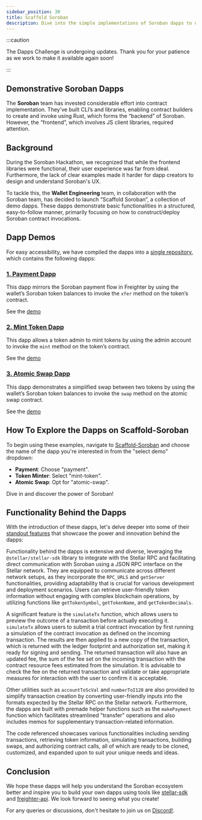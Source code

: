 ```yaml
---
sidebar_position: 30
title: Scaffold Soroban
description: Dive into the simple implementations of Soroban dapps to understand and learn the Soroban ecosystem.
---
```


:::caution

The Dapps Challenge is undergoing updates. Thank you for your patience as we work to make it available again soon!

:::

## Demonstrative Soroban Dapps


The **Soroban** team has invested considerable effort into contract implementation. They’ve built CLI’s and libraries, enabling contract builders to create and invoke using Rust, which forms the “backend” of Soroban. However, the “frontend”, which involves JS client libraries, required attention.

## Background

During the Soroban Hackathon, we recognized that while the frontend libraries were functional, their user experience was far from ideal. Furthermore, the lack of clear examples made it harder for dapp creators to design and understand Soroban's UX.

To tackle this, the **Wallet Engineering** team, in collaboration with the Soroban team, has decided to launch “Scaffold Soroban”, a collection of demo dapps. These dapps demonstrate basic functionalities in a structured, easy-to-follow manner, primarily focusing on how to construct/deploy Soroban contract invocations.

## Dapp Demos

For easy accessibility, we have compiled the dapps into a [single repository](https://github.com/stellar/scaffold-soroban), which contains the following dapps:

### [1. Payment Dapp](https://github.com/stellar/soroban-react-payment)

This dapp mirrors the Soroban payment flow in Freighter by using the wallet’s Soroban token balances to invoke the `xfer` method on the token’s contract.

See the [demo](https://github.com/stellar/soroban-react-payment/releases/tag/v1.0.0)

<ReactPlayer
  controls
  url="https://user-images.githubusercontent.com/6789586/244450707-2ca53a9c-7493-47a1-aee6-cb126d6e32f8.mp4"
/>

### [2. Mint Token Dapp](https://github.com/stellar/soroban-react-mint-token)

This dapp allows a token admin to mint tokens by using the admin account to invoke the `mint` method on the token’s contract.

See the [demo](https://github.com/stellar/soroban-react-mint-token/releases/tag/v1.0.0)

<ReactPlayer
  controls
  url="https://user-images.githubusercontent.com/6886006/246495488-1b02da2c-5119-47c6-ab38-fbaa73a26f12.mov"
/>

### [3. Atomic Swap Dapp](https://github.com/stellar/soroban-react-atomic-swap)

This dapp demonstrates a simplified swap between two tokens by using the wallet’s Soroban token balances to invoke the `swap` method on the atomic swap contract.

See the [demo](https://github.com/stellar/soroban-react-atomic-swap/releases/tag/v1.0.0)

<ReactPlayer
  controls
  url="https://user-images.githubusercontent.com/6886006/258894451-19f4363b-e6e3-4d32-973a-6d99fd0d9847.mov"
/>

## How To Explore the Dapps on Scaffold-Soroban

To begin using these examples, navigate to [Scaffold-Soroban](https://scaffold-soroban.stellar.org/) and choose the name of the dapp you're interested in from the "select demo" dropdown:

- **Payment**: Choose "payment".
- **Token Minter**: Select "mint-token".
- **Atomic Swap**: Opt for "atomic-swap".

Dive in and discover the power of Soroban!

## Functionality Behind the Dapps

With the introduction of these dapps, let's delve deeper into some of their [standout features](https://github.com/stellar/soroban-react-atomic-swap/blob/main/src/helpers/soroban.ts) that showcase the power and innovation behind the dapps:

Functionality behind the dapps is extensive and diverse, leveraging the `@stellar/stellar-sdk` library to integrate with the Stellar RPC and facilitating direct communication with Soroban using a JSON RPC interface on the Stellar network. They are equipped to communicate across different network setups, as they incorporate the `RPC_URLS` and `getServer` functionalities, providing adaptability that is crucial for various development and deployment scenarios. Users can retrieve user-friendly token information without engaging with complex blockchain operations, by utilizing functions like `getTokenSymbol`, `getTokenName`, and `getTokenDecimals`.

A significant feature is the `simulateTx` function, which allows users to preview the outcome of a transaction before actually executing it. `simulateTx` allows users to submit a trial contract invocation by first running a simulation of the contract invocation as defined on the incoming transaction. The results are then applied to a new copy of the transaction, which is returned with the ledger footprint and authorization set, making it ready for signing and sending. The returned transaction will also have an updated fee, the sum of the fee set on the incoming transaction with the contract resource fees estimated from the simulation. It is advisable to check the fee on the returned transaction and validate or take appropriate measures for interaction with the user to confirm it is acceptable.

Other utilities such as `accountToScVal` and `numberToI128` are also provided to simplify transaction creation by converting user-friendly inputs into the formats expected by the Stellar RPC on the Stellar network. Furthermore, the dapps are built with premade helper functions such as the `makePayment` function which facilitates streamlined "transfer" operations and also includes memos for supplementary transaction-related information.

The code referenced showcases various functionalities including sending transactions, retrieving token information, simulating transactions, building swaps, and authorizing contract calls, all of which are ready to be cloned, customized, and expanded upon to suit your unique needs and ideas.

## Conclusion

We hope these dapps will help you understand the Soroban ecosystem better and inspire you to build your own dapps using tools like [stellar-sdk](https://www.npmjs.com/package/@stellar/stellar-sdk) and [freighter-api](https://www.npmjs.com/package/@stellar/freighter-api). We look forward to seeing what you create!

For any queries or discussions, don't hesitate to join us on [Discord!](https://discord.com/channels/897514728459468821/1037073682599780494).
